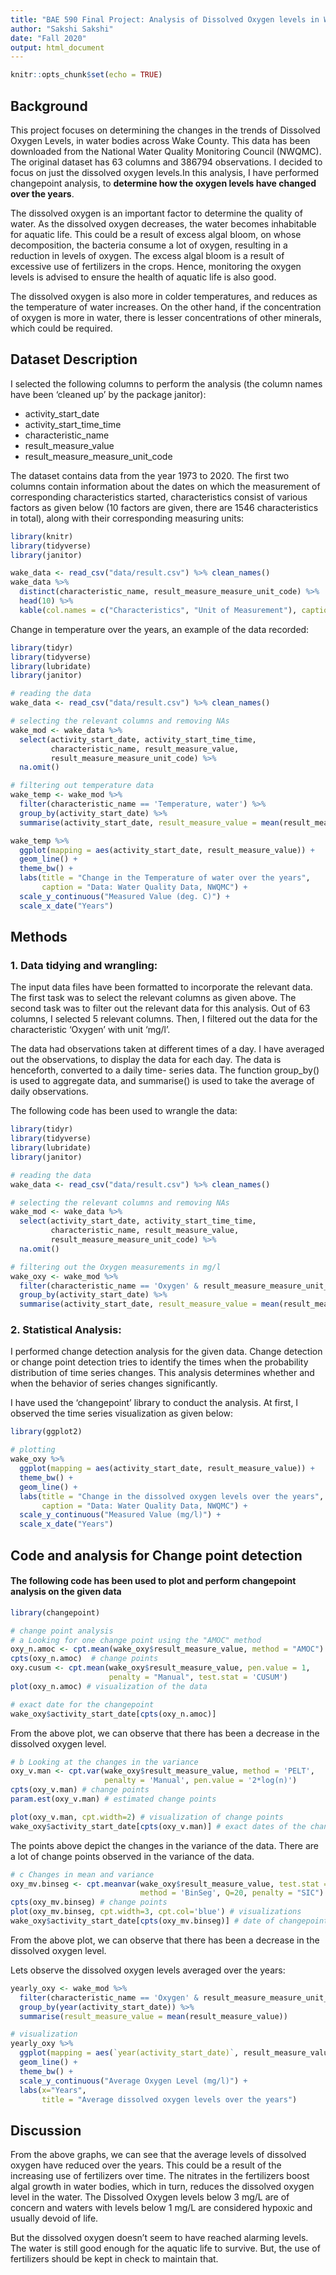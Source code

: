 ---
title: "BAE 590 Final Project: Analysis of Dissolved Oxygen levels in Wake County Water Resources"
author: "Sakshi Sakshi"
date: "Fall 2020"
output: html_document
---

```{r setup, include=FALSE}
knitr::opts_chunk$set(echo = TRUE)
```

## Background
This project focuses on determining the changes in the trends of Dissolved Oxygen Levels, in water bodies across Wake County. This data has been downloaded from the National Water Quality Monitoring Council (NWQMC). The original dataset has 63 columns and 386794 observations. I decided to focus on just the dissolved oxygen levels.In this analysis, I have performed changepoint analysis, to **determine how the oxygen levels have changed over the years**. 

The dissolved oxygen is an important factor to determine the quality of water. As the dissolved oxygen decreases, the water becomes inhabitable for aquatic life. This could be a result of excess algal bloom, on whose decomposition, the bacteria consume a lot of oxygen, resulting in a reduction in levels of oxygen. The excess algal bloom is a result of excessive use of fertilizers in the crops. Hence, monitoring the oxygen levels is advised to ensure the health of aquatic life is also good.

The dissolved oxygen is also more in colder temperatures, and reduces as the temperature of water increases. On the other hand, if the concentration of oxygen is more in water, there is lesser concentrations of other minerals, which could be required.


## Dataset Description

I selected the following columns to perform the analysis (the column names have been 'cleaned up' by the package janitor):  

* activity_start_date
* activity_start_time_time
* characteristic_name
* result_measure_value
* result_measure_measure_unit_code

The dataset contains data from the year 1973 to 2020. The first two columns contain information about the dates on which the measurement of corresponding characteristics started, characteristics consist of various factors as given below (10 factors are given, there are 1546 characteristics in total), along with their corresponding measuring units:
```{r data_desc, echo=FALSE, message=FALSE, warning=FALSE}
library(knitr)
library(tidyverse)
library(janitor)

wake_data <- read_csv("data/result.csv") %>% clean_names()
wake_data %>%
  distinct(characteristic_name, result_measure_measure_unit_code) %>%
  head(10) %>%
  kable(col.names = c("Characteristics", "Unit of Measurement"), caption = "Characteristics and their corresponding Units of Measurement")
```

Change in temperature over the years, an example of the data recorded:
```{r example data_wrangle, warning=FALSE, message=FALSE, fig.align='center'}
library(tidyr)
library(tidyverse)
library(lubridate)
library(janitor)

# reading the data
wake_data <- read_csv("data/result.csv") %>% clean_names()

# selecting the relevant columns and removing NAs
wake_mod <- wake_data %>%
  select(activity_start_date, activity_start_time_time, 
         characteristic_name, result_measure_value, 
         result_measure_measure_unit_code) %>%
  na.omit()

# filtering out temperature data
wake_temp <- wake_mod %>%
  filter(characteristic_name == 'Temperature, water') %>%
  group_by(activity_start_date) %>%
  summarise(activity_start_date, result_measure_value = mean(result_measure_value))

wake_temp %>%
  ggplot(mapping = aes(activity_start_date, result_measure_value)) +
  geom_line() +
  theme_bw() +
  labs(title = "Change in the Temperature of water over the years",
       caption = "Data: Water Quality Data, NWQMC") +
  scale_y_continuous("Measured Value (deg. C)") +
  scale_x_date("Years")
```


## Methods

### 1. **Data tidying and wrangling**: 
The input data files have been formatted to incorporate the relevant data. The first task was to select the relevant columns as given above. The second task was to filter out the relevant data for this analysis. Out of 63 columns, I selected 5 relevant columns. Then, I filtered out the data for the characteristic 'Oxygen' with unit 'mg/l'. 

The data had observations taken at different times of a day. I have averaged out the observations, to display the data for each day. The data is henceforth, converted to a daily time- series data. The function group_by() is used to aggregate data, and summarise() is used to take the average of daily observations.

The following code has been used to wrangle the data:
```{r data_wrangle, warning=FALSE, message=FALSE}
library(tidyr)
library(tidyverse)
library(lubridate)
library(janitor)

# reading the data
wake_data <- read_csv("data/result.csv") %>% clean_names()

# selecting the relevant columns and removing NAs
wake_mod <- wake_data %>%
  select(activity_start_date, activity_start_time_time, 
         characteristic_name, result_measure_value, 
         result_measure_measure_unit_code) %>%
  na.omit()

# filtering out the Oxygen measurements in mg/l
wake_oxy <- wake_mod %>%
  filter(characteristic_name == 'Oxygen' & result_measure_measure_unit_code == 'mg/l') %>%
  group_by(activity_start_date) %>%
  summarise(activity_start_date, result_measure_value = mean(result_measure_value))
```

### 2. **Statistical Analysis**: 
I performed change detection analysis for the given data. Change detection or change point detection tries to identify the times when the probability distribution of time series changes. This analysis determines whether and when the behavior of series changes significantly.

I have used the 'changepoint' library to conduct the analysis. At first, I observed the time series visualization as given below:

```{r trend_oxy, message=FALSE, warning=FALSE, fig.align='center'}
library(ggplot2)

# plotting
wake_oxy %>%
  ggplot(mapping = aes(activity_start_date, result_measure_value)) +
  theme_bw() +
  geom_line() +
  labs(title = "Change in the dissolved oxygen levels over the years",
       caption = "Data: Water Quality Data, NWQMC") +
  scale_y_continuous("Measured Value (mg/l)") +
  scale_x_date("Years")
```


## Code and analysis for Change point detection
#### The following code has been used to plot and perform changepoint analysis on the given data
```{r analyse, message=FALSE, warning=FALSE, fig.align='center'}
library(changepoint)

# change point analysis
# a Looking for one change point using the "AMOC" method
oxy_n.amoc <- cpt.mean(wake_oxy$result_measure_value, method = "AMOC")
cpts(oxy_n.amoc)  # change points
oxy.cusum <- cpt.mean(wake_oxy$result_measure_value, pen.value = 1,
                      penalty = "Manual", test.stat = 'CUSUM')
plot(oxy_n.amoc) # visualization of the data

# exact date for the changepoint
wake_oxy$activity_start_date[cpts(oxy_n.amoc)]
```
 From the above plot, we can observe that there has been a decrease in the dissolved oxygen level.
 
```{r variance_change, message=FALSE, warning=FALSE, fig.align='center'}
# b Looking at the changes in the variance
oxy_v.man <- cpt.var(wake_oxy$result_measure_value, method = 'PELT',
                     penalty = 'Manual', pen.value = '2*log(n)')
cpts(oxy_v.man) # change points
param.est(oxy_v.man) # estimated change points

plot(oxy_v.man, cpt.width=2) # visualization of change points
wake_oxy$activity_start_date[cpts(oxy_v.man)] # exact dates of the change points
```

The points above depict the changes in the variance of the data. There are a lot of change points observed in the variance of the data. 

```{r mean_var, message=FALSE, warning=FALSE, fig.align='center'}
# c Changes in mean and variance 
oxy_mv.binseg <- cpt.meanvar(wake_oxy$result_measure_value, test.stat = "Exponential", 
                             method = 'BinSeg', Q=20, penalty = "SIC")
cpts(oxy_mv.binseg) # change points
plot(oxy_mv.binseg, cpt.width=3, cpt.col='blue') # visualizations
wake_oxy$activity_start_date[cpts(oxy_mv.binseg)] # date of changepoint occurance

```

 From the above plot, we can observe that there has been a decrease in the dissolved oxygen level.
 
Lets observe the dissolved oxygen levels averaged over the years:
```{r yearly_trend, message=FALSE, warning=FALSE, fig.align='center'}
yearly_oxy <- wake_mod %>%
  filter(characteristic_name == 'Oxygen' & result_measure_measure_unit_code == 'mg/l') %>%
  group_by(year(activity_start_date)) %>%
  summarise(result_measure_value = mean(result_measure_value))

# visualization
yearly_oxy %>%
  ggplot(mapping = aes(`year(activity_start_date)`, result_measure_value)) +
  geom_line() +
  theme_bw() +
  scale_y_continuous("Average Oxygen Level (mg/l)") +
  labs(x="Years",
       title = "Average dissolved oxygen levels over the years")
```

## Discussion
From the above graphs, we can see that the average levels of dissolved oxygen have reduced over the years. This could be a result of the increasing use of fertilizers over time. The nitrates in the fertilizers boost algal growth in water bodies, which in turn, reduces the dissolved oxygen level in the water. The Dissolved Oxygen levels below 3 mg/L are of concern and waters with levels below 1 mg/L are considered hypoxic and usually devoid of life. 

But the dissolved oxygen doesn't seem to have reached alarming levels. The water is still good enough for the aquatic life to survive. But, the use of fertilizers should be kept in check to maintain that.